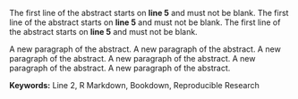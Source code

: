 The first line of the abstract starts on **line 5** and must not be blank. The first line of the abstract starts on **line 5** and must not be blank. The first line of the abstract starts on **line 5** and must not be blank.

A new paragraph of the abstract. A new paragraph of the abstract. A new paragraph of the abstract. A new paragraph of the abstract. A new paragraph of the abstract. A new paragraph of the abstract.
\bigbreak

\noindent
**Keywords:** Line 2, R Markdown, Bookdown, Reproducible Research
